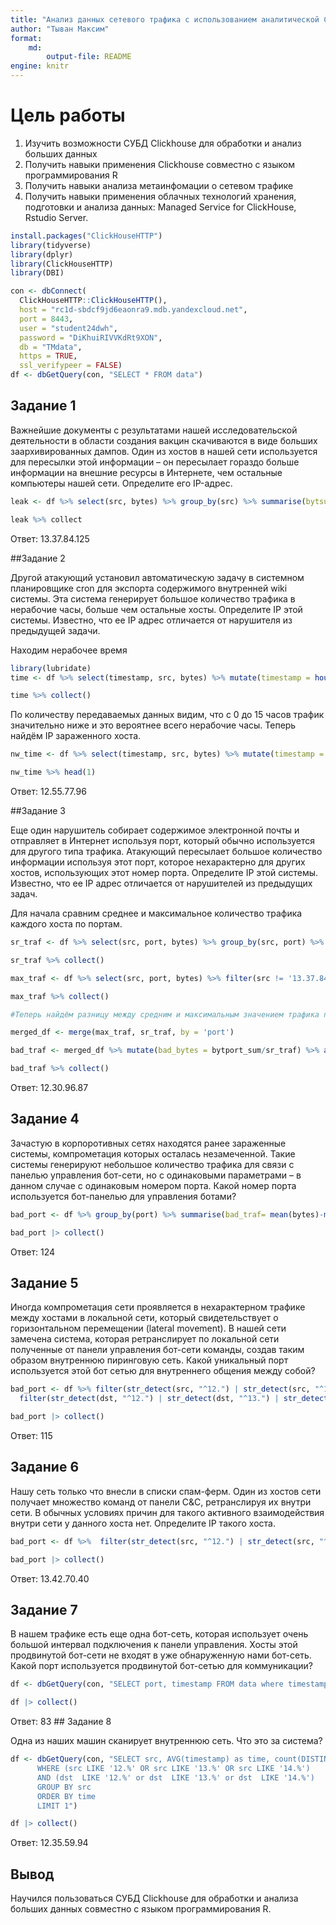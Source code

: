```yaml
---
title: "Анализ данных сетевого трафика с использованием аналитической СУБД Clickhouse"
author: "Тыван Максим"
format:
    md: 
        output-file: README
engine: knitr
---
```


# Цель работы

1. Изучить возможности СУБД Clickhouse для обработки и анализ больших данных
2. Получить навыки применения Clickhouse совместно с языком программирования
R
3. Получить навыки анализа метаинфомации о сетевом трафике
4. Получить навыки применения облачных технологий хранения, подготовки и
анализа данных: Managed Service for ClickHouse, Rstudio Server.

```r
install.packages("ClickHouseHTTP")
library(tidyverse)
library(dplyr)
library(ClickHouseHTTP)
library(DBI)
```

```r
con <- dbConnect(
  ClickHouseHTTP::ClickHouseHTTP(),
  host = "rc1d-sbdcf9jd6eaonra9.mdb.yandexcloud.net",
  port = 8443,
  user = "student24dwh",
  password = "DiKhuiRIVVKdRt9XON",
  db = "TMdata",
  https = TRUE,
  ssl_verifypeer = FALSE)
df <- dbGetQuery(con, "SELECT * FROM data")
```

## Задание 1

Важнейшие документы с результатами нашей исследовательской деятельности в
области создания вакцин скачиваются в виде больших заархивированных дампов.
Один из хостов в нашей сети используется для пересылки этой информации – он
пересылает гораздо больше информации на внешние ресурсы в Интернете, чем
остальные компьютеры нашей сети. Определите его IP-адрес.

```r
leak <- df %>% select(src, bytes) %>% group_by(src) %>% summarise(bytsum = sum(bytes)) %>% arrange(desc(bytsum)) %>% head(1)

leak %>% collect
```

Ответ: 13.37.84.125

##Задание 2

Другой атакующий установил автоматическую задачу в системном планировщике cron для экспорта содержимого внутренней wiki системы. Эта система генерирует большое количество трафика в нерабочие часы, больше чем остальные хосты. Определите IP этой системы. Известно, что ее IP адрес отличается от нарушителя из предыдущей задачи.

Находим нерабочее время

```r
library(lubridate)
time <- df %>% select(timestamp, src, bytes) %>% mutate(timestamp = hour(as_datetime(timestamp/1000))) %>% group_by(timestamp) %>% summarise(traffic_size = sum(bytes)) %>% arrange(desc(traffic_size))

time %>% collect()
```

По количеству передаваемых данных видим, что с 0 до 15 часов трафик значительно ниже и это вероятнее всего нерабочие часы. Теперь найдём IP зараженного хоста.

```r
nw_time <- df %>% select(timestamp, src, bytes) %>% mutate(timestamp = hour(as_datetime(timestamp/1000))) %>% filter(src != '13.37.84.125' & timestamp >= 0 & timestamp <= 15) %>% group_by(src) %>% summarise(bytsum = sum(bytes)) %>% arrange(desc(bytsum)) %>% collect()

nw_time %>% head(1)
```

Ответ: 12.55.77.96

##Задание 3

Еще один нарушитель собирает содержимое электронной почты и отправляет в Интернет используя порт, который обычно используется для другого типа трафика. Атакующий пересылает большое количество информации используя этот порт, которое нехарактерно для других хостов, использующих этот номер порта. Определите IP этой системы. Известно, что ее IP адрес отличается от нарушителей из предыдущих задач.

Для начала сравним среднее и максимальное количество трафика каждого хоста по портам.

```r
sr_traf <- df %>% select(src, port, bytes) %>% group_by(src, port) %>% summarise(bytport_sum = sum(bytes)) %>% group_by(port) %>% summarise(sr_traf = mean(bytport_sum)) %>% arrange(desc(sr_traf))

sr_traf %>% collect()

max_traf <- df %>% select(src, port, bytes) %>% filter(src != '13.37.84.125' & src != '12.55.77.96') %>% group_by(src, port) %>% summarise(bytport_sum = sum(bytes)) %>% collect() %>% group_by(port) %>% top_n(1, bytport_sum) %>% arrange(desc(bytport_sum))

max_traf %>% collect()

#Теперь найдём разницу между средним и максимальным значением трафика по портам.

merged_df <- merge(max_traf, sr_traf, by = 'port')

bad_traf <- merged_df %>% mutate(bad_bytes = bytport_sum/sr_traf) %>% arrange(desc(bad_bytes)) %>% head(1)

bad_traf %>% collect()
```

Ответ: 12.30.96.87

## Задание 4

Зачастую в корпоротивных сетях находятся ранее зараженные системы,
компрометация которых осталась незамеченной. Такие системы генерируют
небольшое количество трафика для связи с панелью управления бот-сети, но с
одинаковыми параметрами – в данном случае с одинаковым номером порта.
Какой номер порта используется бот-панелью для управления ботами?

```r
bad_port <- df %>% group_by(port) %>% summarise(bad_traf= mean(bytes)-min(bytes)) %>% arrange(bad_traf) %>% filter(bad_traf!=0) %>% select(port, bad_traf) %>% slice(1)

bad_port |> collect()
```
Ответ: 124

## Задание 5

Иногда компрометация сети проявляется в нехарактерном трафике между хостами
в локальной сети, который свидетельствует о горизонтальном перемещении (lateral
movement).
В нашей сети замечена система, которая ретранслирует по локальной сети
полученные от панели управления бот-сети команды, создав таким образом
внутреннюю пиринговую сеть.
Какой уникальный порт используется этой бот сетью для внутреннего общения
между собой?

```r
bad_port <- df %>% filter(str_detect(src, "^12.") | str_detect(src, "^13.") | str_detect(src, "^14."))  %>%
  filter(str_detect(dst, "^12.") | str_detect(dst, "^13.") | str_detect(dst, "^14.")) %>%  group_by(port) %>% summarise(bad_traf = max(bytes) - min(bytes)) %>% arrange(desc(bad_traf)) %>% select(port) %>% slice(1)

bad_port |> collect()
```
Ответ: 115

## Задание 6

Нашу сеть только что внесли в списки спам-ферм. Один из хостов сети получает
множество команд от панели C&C, ретранслируя их внутри сети. В обычных
условиях причин для такого активного взаимодействия внутри сети у данного хоста
нет.
Определите IP такого хоста.

```r
bad_port <- df %>%  filter(str_detect(src, "^12.") | str_detect(src, "^13.") | str_detect(src, "^14."))  %>%  filter(str_detect(dst, "^12.") | str_detect(dst, "^13.") | str_detect(dst, "^14."))  %>% group_by(src) %>% summarise(count = n()) %>% arrange(desc(count)) %>% slice(1)

bad_port |> collect()
```
Ответ: 13.42.70.40

## Задание 7

В нашем трафике есть еще одна бот-сеть, которая использует очень большой
интервал подключения к панели управления. Хосты этой продвинутой бот-сети не
входят в уже обнаруженную нами бот-сеть.
Какой порт используется продвинутой бот-сетью для коммуникации?

```r
df <- dbGetQuery(con, "SELECT port, timestamp FROM data where timestamp == (select max(timestamp) from data)")

df |> collect()
```
Ответ: 83
## Задание 8

Одна из наших машин сканирует внутреннюю сеть.
Что это за система?

```r
df <- dbGetQuery(con, "SELECT src, AVG(timestamp) as time, count(DISTINCT dst) as count FROM data
      WHERE (src LIKE '12.%' OR src LIKE '13.%' OR src LIKE '14.%')
      AND (dst  LIKE '12.%' or dst  LIKE '13.%' or dst  LIKE '14.%')
      GROUP BY src
      ORDER BY time
      LIMIT 1")

df |> collect()
```
Ответ: 12.35.59.94

## Вывод

Научился пользоваться СУБД Clickhouse для обработки и анализа больших данных совместно с языком программирования R.
